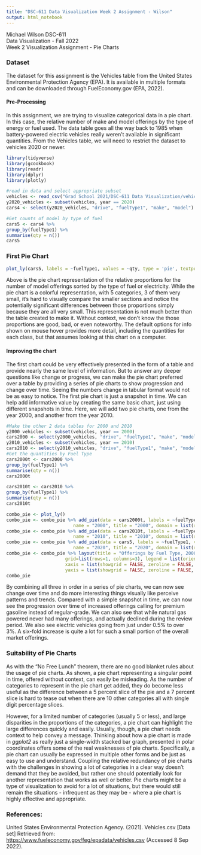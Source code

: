 ---
title: "DSC-611 Data Visualization Week 2 Assignment - Wilson"
output: html_notebook
---

Michael Wilson DSC-611\
Data Visualization - Fall 2022\
Week 2 Visualization Assignment - Pie Charts

### Dataset

The dataset for this assignment is the Vehicles table from the United States Environmental Protection Agency (EPA). It is available in multiple formats and can be downloaded through FuelEconomy.gov (EPA, 2022).

#### Pre-Processing

In this assignment, we are trying to visualize categorical data in a pie chart. In this case, the relative number of make and model offerings by the type of energy or fuel used. The data table goes all the way back to 1985 when battery-powered electric vehicles really weren't available in significant quantities. From the Vehicles table, we will need to restrict the dataset to vehicles 2020 or newer.

```{r}
library(tidyverse)
library(gcookbook)
library(readr)
library(dplyr)
library(plotly)
```

```{r}
#read in data and select appropriate subset
vehicles <- read_csv("Grad School 2021/DSC-611 Data Visualization/vehicles.csv")
y2020_vehicles <- subset(vehicles, year == 2020)
cars4 <- select(y2020_vehicles, "drive", "fuelType1", "make", "model")
```

```{r}
#Get counts of model by type of fuel
cars5 <- cars4 %>%
group_by(fuelType1) %>%
summarise(qty = n())
cars5
```
### First Pie Chart

```{r}
plot_ly(cars5, labels = ~fuelType1, values = ~qty, type = 'pie', textposition = 'outside', textinfo = 'percent', title = 'Qty of Models Offered by Fuel Type, 2020')
```
Above is the pie chart representation of the relative proportions for the number of model offerings sorted by the type of fuel or electricity. While the pie chart is a colorful representation, with 5 categories, 3 of them very small, it's hard to visually compare the smaller sections and notice the potentially significant differences between those proportions simply because they are all very small. This representation is not much better than the table created to make it. Without context, we don't know the those proportions are good, bad, or even noteworthy. The default options for info shown on mouse hover provides more detail, including the quantities for each class, but that assumes looking at this chart on a computer.

#### Improving the chart

The first chart could be very effectively presented in the form of a table and provide nearly the same level of information. But to answer any deeper questions like change or progress, we can make the pie chart preferred over a table by providing a series of pie charts to show progression and change over time. Seeing the numbers change in tabular format would not be as easy to notice. The first pie chart is just a snapshot in time. We can help add informative value by creating the same basic chart, just using different snapshots in time. Here, we will add two pie charts, one from the year 2000, and another from the year 2010.

```{r}
#Make the other 2 data tables for 2000 and 2010
y2000_vehicles <- subset(vehicles, year == 2000)
cars2000 <- select(y2000_vehicles, "drive", "fuelType1", "make", "model")
y2010_vehicles <- subset(vehicles, year == 2010)
cars2010 <- select(y2010_vehicles, "drive", "fuelType1", "make", "model")
#Get the quantities by Fuel Type
cars2000t <- cars2000 %>%
group_by(fuelType1) %>%
summarise(qty = n())
cars2000t
```
```{r}
cars2010t <- cars2010 %>%
group_by(fuelType1) %>%
summarise(qty = n())
cars2010t
```
```{r}
combo_pie <- plot_ly()
combo_pie <- combo_pie %>% add_pie(data = cars2000t, labels = ~fuelType1, values = ~qty,
                         name = "2000", title = "2000", domain = list(row = 0, column = 0))
combo_pie <- combo_pie %>% add_pie(data = cars2010t, labels = ~fuelType1, values = ~qty,
                         name = "2010", title = "2010", domain = list(row = 0, column = 1))
combo_pie <- combo_pie %>% add_pie(data = cars5, labels = ~fuelType1, values = ~qty,
                         name = "2020", title = "2020", domain = list(row = 0, column = 2))
combo_pie <- combo_pie %>% layout(title = "Offerings by Fuel Type, 2000-2020",
                      grid=list(rows=1, columns=3), legend = list(orientation = 'h'),
                      xaxis = list(showgrid = FALSE, zeroline = FALSE, showticklabels = FALSE),
                      yaxis = list(showgrid = FALSE, zeroline = FALSE, showticklabels = FALSE))
combo_pie
```
By combining all three in order in a series of pie charts, we can now see change over time and do more interesting things visually like perceive patterns and trends. Compared with a simple snapshot in time, we can now see the progression over time of increased offerings calling for premium gasoline instead of regular-grade. We can also see that while natural gas powered never had many offerings, and actually declined during the review period. We also see electric vehicles going from just under 0.5% to over 3%. A six-fold increase is quite a lot for such a small portion of the overall market offerings.

### Suitability of Pie Charts

As with the "No Free Lunch" theorem, there are no good blanket rules about the usage of pie charts. As shown, a pie chart representing a singular point in time, offered without context, can easily be misleading. As the number of categories to represent in the pie chart get added, they do become less useful as the difference between a 5 percent slice of the pie and a 7 percent slice is hard to tease out when there are 10 other categories all with single digit percentage slices.

However, for a limited number of categories (usually 5 or less), and large disparities in the proportions of the categories, a pie chart can highlight the large differences quickly and easily. Usually, though, a pie chart needs context to help convey a message. Thinking about how a pie chart is made in *ggplot2* as really just a single-width stacked bar graph, presented in polar coordinates offers some of the real weaknesses of pie charts. Specifically, a pie chart can usually be expressed in multiple other forms and be just as easy to use and understand. Coupling the relative redundancy of pie charts with the challenges in showing a lot of categories in a clear way doesn't demand that they be avoided, but rather one should potentially look for another representation that works as well or better. Pie charts might be a type of visualization to avoid for a lot of situations, but there would still remain the situations - infrequent as they may be - where a pie chart is highly effective and appropriate.

### References:

United States Environmental Protection Agency. (2021). Vehicles.csv [Data set] Retrieved from: <https://www.fueleconomy.gov/feg/epadata/vehicles.csv> (Accessed 8 Sep 2022).
